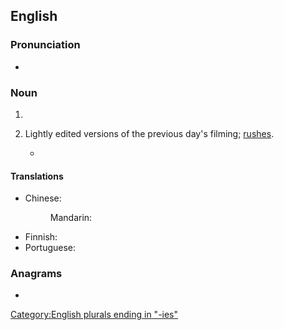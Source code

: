 ==English==

===Pronunciation===
* {{a|UK}} {{IPA|/ˈdeɪliːz/|lang=en}}

===Noun===
{{head|en|noun plural form}}

# {{plural of|daily|lang=en}}
# {{lb|en|cinematography}} Lightly edited versions of the previous day's filming; [[rushes]].
#* {{quote-book|year=1972|title=American Cinematographer - Volume 53  |author= |page=811 |ISBN= |passage=The chances are that a cameraman requesting that his '''dailies''' be printed at the middle of the scale is cheating himself. }}

====Translations====
{{trans-top|items produced daily}}
* Chinese:
*: Mandarin: {{t-needed|cmn}}
{{trans-mid}}
* Finnish: {{t|fi|päivittäistavarat|p}}
* Portuguese: {{t-needed|pt}}
{{trans-bottom}}

{{trans-see|rushes}}

===Anagrams===
* {{anagrams|en|liaised|sedilia}}

[[Category:English plurals ending in "-ies"]]